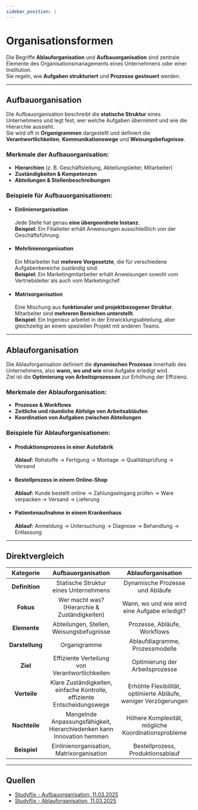 ```yaml
---
sidebar_position: 1
---
```


# Organisationsformen  

Die Begriffe **Ablauforganisation** und **Aufbauorganisation** sind zentrale Elemente des Organisationsmanagements eines Unternehmens oder einer Institution.  
Sie regeln, wie **Aufgaben strukturiert** und **Prozesse gesteuert** werden.  

***

## Aufbauorganisation  

Die Aufbauorganisation beschreibt die **statische Struktur** eines Unternehmens und legt fest, wer welche Aufgaben übernimmt und wie die Hierarchie aussieht.  
Sie wird oft in **Organigrammen** dargestellt und definiert die **Verantwortlichkeiten**, **Kommunikationswege** und **Weisungsbefugnisse**.  

### Merkmale der Aufbauorganisation:  
- **Hierarchien** (z. B. Geschäftsleitung, Abteilungsleiter, Mitarbeiter)  
- **Zuständigkeiten & Kompetenzen**  
- **Abteilungen & Stellenbeschreibungen**  

### Beispiele für Aufbauorganisationen:  

- #### **Einlinienorganisation**  
  Jede Stelle hat genau **eine übergeordnete Instanz**.  
  **Beispiel:** Ein Filialleiter erhält Anweisungen ausschließlich von der Geschäftsführung.  

- #### **Mehrlinienorganisation**  
  Ein Mitarbeiter hat **mehrere Vorgesetzte**, die für verschiedene Aufgabenbereiche zuständig sind.  
  **Beispiel:** Ein Marketingmitarbeiter erhält Anweisungen sowohl vom Vertriebsleiter als auch vom Marketingchef.  

- #### **Matrixorganisation**  
  Eine Mischung aus **funktionaler und projektbezogener Struktur**. Mitarbeiter sind **mehreren Bereichen unterstellt**.  
  **Beispiel:** Ein Ingenieur arbeitet in der Entwicklungsabteilung, aber gleichzeitig an einem speziellen Projekt mit anderen Teams.  

***  

## Ablauforganisation  

Die Ablauforganisation definiert die **dynamischen Prozesse** innerhalb des Unternehmens, also **wann, wo und wie** eine Aufgabe erledigt wird.  
Ziel ist die **Optimierung von Arbeitsprozessen** zur Erhöhung der Effizienz.  

### Merkmale der Ablauforganisation:  
- **Prozesse & Workflows**  
- **Zeitliche und räumliche Abfolge von Arbeitsabläufen**  
- **Koordination von Aufgaben zwischen Abteilungen**  

### Beispiele für Ablauforganisationen:  

- #### **Produktionsprozess in einer Autofabrik**  
  **Ablauf:** Rohstoffe → Fertigung → Montage → Qualitätsprüfung → Versand  

- #### **Bestellprozess in einem Online-Shop**  
  **Ablauf:** Kunde bestellt online → Zahlungseingang prüfen → Ware verpacken → Versand → Lieferung  

- #### **Patientenaufnahme in einem Krankenhaus**  
  **Ablauf:** Anmeldung → Untersuchung → Diagnose → Behandlung → Entlassung  

***  

## Direktvergleich  

| Kategorie            | Aufbauorganisation                           | Ablauforganisation                         |
|:-------------------:|:------------------------------------------:|:----------------------------------------:|
| **Definition**      | Statische Struktur eines Unternehmens       | Dynamische Prozesse und Abläufe          |
| **Fokus**          | Wer macht was? (Hierarchie & Zuständigkeiten) | Wann, wo und wie wird eine Aufgabe erledigt? |
| **Elemente**       | Abteilungen, Stellen, Weisungsbefugnisse    | Prozesse, Abläufe, Workflows             |
| **Darstellung**    | Organigramme                                 | Ablaufdiagramme, Prozessmodelle          |
| **Ziel**          | Effiziente Verteilung von Verantwortlichkeiten | Optimierung der Arbeitsprozesse          |
| **Vorteile**       | Klare Zuständigkeiten, einfache Kontrolle, effiziente Entscheidungswege | Erhöhte Flexibilität, optimierte Abläufe, weniger Verzögerungen |
| **Nachteile**      | Mangelnde Anpassungsfähigkeit, Hierarchiedenken kann Innovation hemmen | Höhere Komplexität, mögliche Koordinationsprobleme |
| **Beispiel**      | Einlinienorganisation, Matrixorganisation    | Bestellprozess, Produktionsablauf        |

***

## Quellen  

- [Studyflix - Aufbauorganisation, 11.03.2025](https://studyflix.de/wirtschaft/aufbauorganisation-1346)  
- [Studyflix - Ablauforganisation, 11.03.2025](https://studyflix.de/wirtschaft/ablauforganisation-1690)  
